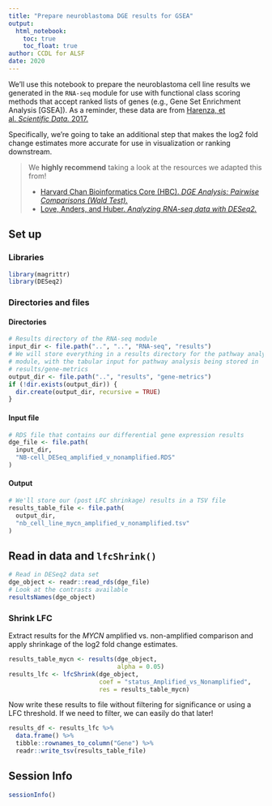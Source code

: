 ```yaml
---
title: "Prepare neuroblastoma DGE results for GSEA"
output: 
  html_notebook: 
    toc: true
    toc_float: true
author: CCDL for ALSF
date: 2020
---
```


We'll use this notebook to prepare the neuroblastoma cell line results we generated in the `RNA-seq` module for use with functional class scoring methods that accept ranked lists of genes (e.g., Gene Set Enrichment Analysis [GSEA]).
As a reminder, these data are from [Harenza, et al. _Scientific Data._ 2017.](https://doi.org/10.1038/sdata.2017.33)

Specifically, we're going to take an additional step that makes the log2 fold change estimates more accurate for use in visualization or ranking downstream.

> We **highly recommend** taking a look at the resources we adapted this from!
>
> * [Harvard Chan Bioinformatics Core (HBC). _DGE Analysis: Pairwise Comparisons (Wald Test)._](https://hbctraining.github.io/DGE_workshop_salmon/lessons/05_DGE_DESeq2_analysis2.html)
> * [Love, Anders, and Huber. _Analyzing RNA-seq data with DESeq2._](https://bioconductor.org/packages/devel/bioc/vignettes/DESeq2/inst/doc/DESeq2.html#log-fold-change-shrinkage-for-visualization-and-ranking)

## Set up

### Libraries

```r
library(magrittr)
library(DESeq2)
```

### Directories and files

#### Directories

```r
# Results directory of the RNA-seq module
input_dir <- file.path("..", "..", "RNA-seq", "results")
# We will store everything in a results directory for the pathway analysis 
# module, with the tabular input for pathway analysis being stored in 
# results/gene-metrics
output_dir <- file.path("..", "results", "gene-metrics")
if (!dir.exists(output_dir)) {
  dir.create(output_dir, recursive = TRUE)
}
```

#### Input file

```r
# RDS file that contains our differential gene expression results
dge_file <- file.path(
  input_dir, 
  "NB-cell_DESeq_amplified_v_nonamplified.RDS"
)
```

#### Output

```r
# We'll store our (post LFC shrinkage) results in a TSV file
results_table_file <- file.path(
  output_dir, 
  "nb_cell_line_mycn_amplified_v_nonamplified.tsv"
)
```

## Read in data and `lfcShrink()`

```r
# Read in DESeq2 data set
dge_object <- readr::read_rds(dge_file)
# Look at the contrasts available
resultsNames(dge_object)
```

### Shrink LFC

Extract results for the _MYCN_ amplified vs. non-amplified comparison and apply shrinkage of the log2 fold change estimates.

```r
results_table_mycn <- results(dge_object, 
                              alpha = 0.05)
results_lfc <- lfcShrink(dge_object, 
                         coef = "status_Amplified_vs_Nonamplified",
                         res = results_table_mycn)
```

Now write these results to file without filtering for significance or using a LFC threshold.
If we need to filter, we can easily do that later!

```r
results_df <- results_lfc %>%
  data.frame() %>%
  tibble::rownames_to_column("Gene") %>%
  readr::write_tsv(results_table_file)
```

## Session Info

```r
sessionInfo()
```
